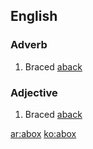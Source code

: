 ==English==

===Adverb===
{{en-adv|-}}

# {{nautical}} Braced [[aback]]

===Adjective===
{{en-adj|-}}

# {{nautical}} Braced [[aback]]

[[ar:abox]]
[[ko:abox]]